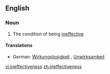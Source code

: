 ==English==

===Noun===
{{en-noun|-}}

# The condition of being [[ineffective]]

====Translations====
{{trans-top|condition of being ineffective}}
*German: [[Wirkungslosigkeit]] {{f}}, [[Unwirksamkeit]] {{f}}
{{trans-mid}}
{{trans-bottom}}

[[vi:ineffectiveness]]
[[zh:ineffectiveness]]